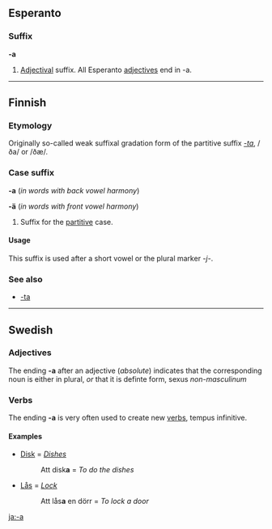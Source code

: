 ==Esperanto==
===Suffix===
'''-a'''

# [[Adjectival]] suffix. All Esperanto [[adjective]]s end in -a.

----

==Finnish==

===Etymology===
Originally so-called weak suffixal gradation form of the partitive suffix ''[[-ta#Finnish|-ta]]'', /ða/ or /ðæ/.

===Case suffix===
'''-a''' (''in words with back vowel harmony'')

'''-ä''' (''in words with front vowel harmony'')

# Suffix for the [[partitive]] case.

====Usage====
This suffix is used after a short vowel or the plural marker ''-j-''.

===See also===
*[[-ta#Finnish|-ta]]

----

==Swedish==
===Adjectives===
The ending '''-a''' after an adjective (''absolute'') indicates that the corresponding noun is either in plural, ''or'' that it is definte form, sexus ''non-masculinum''


===Verbs===
The ending '''-a''' is very often used to create new [[verb]]s, tempus infinitive.

====Examples====
*[[Disk]] = ''[[Dishes]]''
*:Att disk'''a''' = ''To do the dishes''
*[[Lås]] = ''[[Lock]]''
*:Att lås'''a''' en dörr = ''To lock a door''



{{stub}}

[[ja:-a]]